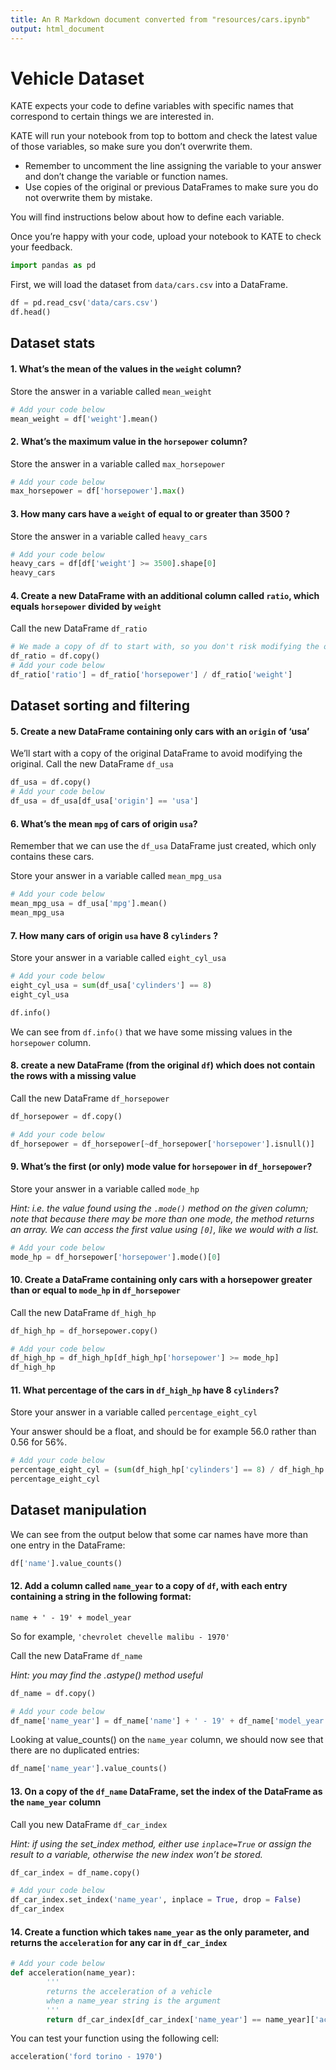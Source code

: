 ```yaml
---
title: An R Markdown document converted from "resources/cars.ipynb"
output: html_document
---
```


# Vehicle Dataset

KATE expects your code to define variables with specific names that correspond to certain things we are interested in.

KATE will run your notebook from top to bottom and check the latest value of those variables, so make sure you don't overwrite them.

* Remember to uncomment the line assigning the variable to your answer and don't change the variable or function names.
* Use copies of the original or previous DataFrames to make sure you do not overwrite them by mistake.

You will find instructions below about how to define each variable.

Once you're happy with your code, upload your notebook to KATE to check your feedback.

```python
import pandas as pd
```

First, we will load the dataset from `data/cars.csv` into a DataFrame.

```python
df = pd.read_csv('data/cars.csv')
df.head()
```

## Dataset stats

#### 1. What's the mean of the values in the `weight` column?

Store the answer in a variable called `mean_weight`

```python
# Add your code below
mean_weight = df['weight'].mean()
```

#### 2. What's the maximum value in the `horsepower` column?

Store the answer in a variable called `max_horsepower`

```python
# Add your code below
max_horsepower = df['horsepower'].max()
```

#### 3. How many cars have a `weight` of equal to or greater than 3500 ?

Store the answer in a variable called `heavy_cars`

```python
# Add your code below
heavy_cars = df[df['weight'] >= 3500].shape[0]
heavy_cars
```

#### 4. Create a new DataFrame with an additional column called `ratio`, which equals `horsepower` divided by `weight`

Call the new DataFrame `df_ratio`

```python
# We made a copy of df to start with, so you don't risk modifying the original df
df_ratio = df.copy()
# Add your code below
df_ratio['ratio'] = df_ratio['horsepower'] / df_ratio['weight']
```

## Dataset sorting and filtering

#### 5. Create a new DataFrame containing only cars with an `origin` of 'usa'

We'll start with a copy of the original DataFrame to avoid modifying the original. Call the new DataFrame `df_usa`

```python
df_usa = df.copy()
# Add your code below
df_usa = df_usa[df_usa['origin'] == 'usa']
```

#### 6. What's the mean `mpg` of cars of origin `usa`?

Remember that we can use the `df_usa` DataFrame just created, which only contains these cars.

Store your answer in a variable called `mean_mpg_usa`

```python
# Add your code below
mean_mpg_usa = df_usa['mpg'].mean()
mean_mpg_usa
```

#### 7. How many cars of origin `usa` have 8 `cylinders` ?

Store your answer in a variable called `eight_cyl_usa`

```python
# Add your code below
eight_cyl_usa = sum(df_usa['cylinders'] == 8)
eight_cyl_usa
```

```python
df.info()
```

We can see from `df.info()` that we have some missing values in the `horsepower` column.

#### 8. create a new DataFrame (from the original `df`) which does not contain the rows with a missing value

Call the new DataFrame `df_horsepower`

```python
df_horsepower = df.copy()

# Add your code below
df_horsepower = df_horsepower[~df_horsepower['horsepower'].isnull()]
```

#### 9. What's the first (or only) mode value for `horsepower` in `df_horsepower`?

Store your answer in a variable called `mode_hp`

*Hint: i.e. the value found using the `.mode()` method on the given column; note that because there may be more than one mode, the method returns an array. We can access the first value using `[0]`, like we would with a list.*

```python
# Add your code below
mode_hp = df_horsepower['horsepower'].mode()[0]
```

#### 10. Create a DataFrame containing only cars with a horsepower greater than or equal to `mode_hp` in `df_horsepower`

Call the new DataFrame `df_high_hp`

```python
df_high_hp = df_horsepower.copy()

# Add your code below
df_high_hp = df_high_hp[df_high_hp['horsepower'] >= mode_hp]
df_high_hp
```

#### 11. What percentage of the cars in `df_high_hp` have 8 `cylinders`?

Store your answer in a variable called `percentage_eight_cyl`

Your answer should be a float, and should be for example 56.0 rather than 0.56 for 56%.

```python
# Add your code below
percentage_eight_cyl = (sum(df_high_hp['cylinders'] == 8) / df_high_hp.shape[0]) * 100
percentage_eight_cyl
```

## Dataset manipulation

We can see from the output below that some car names have more than one entry in the DataFrame:

```python
df['name'].value_counts()
```

#### 12. Add a column called  `name_year` to a copy of  `df`, with each entry containing a string in the following format:

    name + ' - 19' + model_year

So for example, `'chevrolet chevelle malibu - 1970'`

Call the new DataFrame `df_name`

*Hint: you may find the .astype() method useful*

```python
df_name = df.copy()

# Add your code below
df_name['name_year'] = df_name['name'] + ' - 19' + df_name['model_year'].astype(dtype = 'str')
```

Looking at value_counts() on the `name_year` column, we should now see that there are no duplicated entries:

```python
df_name['name_year'].value_counts()
```

#### 13. On a copy of the `df_name` DataFrame, set the index of the DataFrame as the `name_year` column

Call you new DataFrame `df_car_index`

*Hint: if using the set_index method, either use `inplace=True` or assign the result to a variable, otherwise the new index won't be stored.*

```python
df_car_index = df_name.copy()

# Add your code below
df_car_index.set_index('name_year', inplace = True, drop = False)
df_car_index
```

#### 14. Create a function which takes  `name_year` as the only parameter, and returns the `acceleration` for any car in `df_car_index`

```python
# Add your code below
def acceleration(name_year):
        '''
        returns the acceleration of a vehicle
        when a name_year string is the argument
        '''
        return df_car_index[df_car_index['name_year'] == name_year]['acceleration'][0]
```

You can test your function using the following cell:

```python
acceleration('ford torino - 1970')
```

